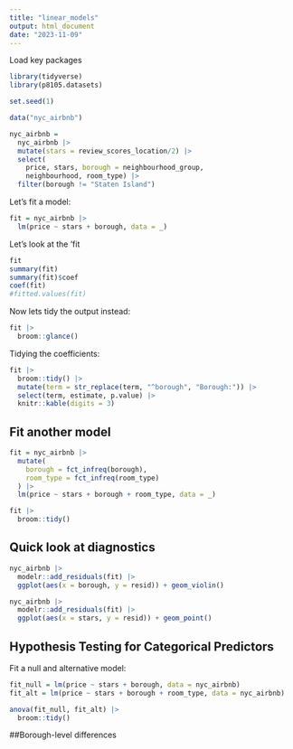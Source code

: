 ```yaml
---
title: "linear_models"
output: html_document
date: "2023-11-09"
---
```


Load key packages 
```r
library(tidyverse)
library(p8105.datasets)

set.seed(1)
```

```r
data("nyc_airbnb")

nyc_airbnb = 
  nyc_airbnb |> 
  mutate(stars = review_scores_location/2) |> 
  select(
    price, stars, borough = neighbourhood_group,
    neighbourhood, room_type) |> 
  filter(borough != "Staten Island")
```

Let's fit a model: 
```r
fit = nyc_airbnb |> 
  lm(price ~ stars + borough, data = _)
```

Let's look at the 'fit
```r
fit
summary(fit)
summary(fit)$coef
coef(fit)
#fitted.values(fit)
```

Now lets tidy the output instead: 
```r
fit |> 
  broom::glance()
```

Tidying the coefficients: 
```r
fit |> 
  broom::tidy() |> 
  mutate(term = str_replace(term, "^borough", "Borough:")) |> 
  select(term, estimate, p.value) |> 
  knitr::kable(digits = 3)
```

## Fit another model 
```r
fit = nyc_airbnb |> 
  mutate(
    borough = fct_infreq(borough),
    room_type = fct_infreq(room_type)
  ) |> 
  lm(price ~ stars + borough + room_type, data = _)

fit |> 
  broom::tidy()
```

## Quick look at diagnostics 
```r
nyc_airbnb |> 
  modelr::add_residuals(fit) |> 
  ggplot(aes(x = borough, y = resid)) + geom_violin() 

nyc_airbnb |> 
  modelr::add_residuals(fit) |> 
  ggplot(aes(x = stars, y = resid)) + geom_point() 
```


## Hypothesis Testing for Categorical Predictors 

Fit a null and alternative model: 
```r
fit_null = lm(price ~ stars + borough, data = nyc_airbnb)
fit_alt = lm(price ~ stars + borough + room_type, data = nyc_airbnb)

anova(fit_null, fit_alt) |> 
  broom::tidy()
```

##Borough-level differences 
```r

```




